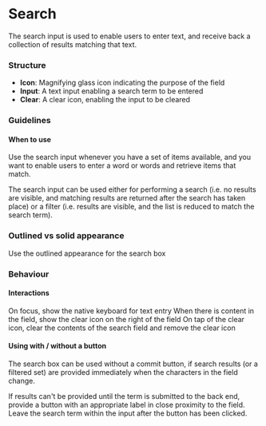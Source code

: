---
---


# Search

The search input is used to enable users to enter text, and receive back a collection of results matching that text.

<FigmaExample
  iframeUrl="https://www.figma.com/embed?embed_host=share&url=https%3A%2F%2Fwww.figma.com%2Ffile%2FYFQOTSiD1G8bLeGkNkTcVJ%2FComponents%253A-Mobile-Apps%3Ftype%3Ddesign%26node-id%3D264%253A14036%26mode%3Ddesign%26t%3DCMzKZdZqXGpgKa4L-1"
  height="300"
/>

### Structure 

- **Icon**: Magnifying glass icon indicating the purpose of the field
- **Input**: A text input enabling a search term to be entered
- **Clear**: A clear icon, enabling the input to be cleared

### Guidelines

#### When to use 

Use the search input whenever you have a set of items available, and you want to enable users to enter a word or words and retrieve items that match.

The search input can be used either for performing a search (i.e. no results are visible, and matching results are returned after the search has taken place) or a filter (i.e. results are visible, and the list is reduced to match the search term).

### Outlined vs solid appearance

Use the outlined appearance for the search box

### Behaviour

#### Interactions

On focus, show the native keyboard for text entry
When there is content in the field, show the clear icon on the right of the field
On tap of the clear icon, clear the contents of the search field and remove the clear icon

#### Using with / without a button

The search box can be used without a commit button, if search results (or a filtered set) are provided immediately when the characters in the field change.

If results can't be provided until the term is submitted to the back end, provide a button with an appropriate label in close proximity to the field. Leave the search term within the input after the button has been clicked.

